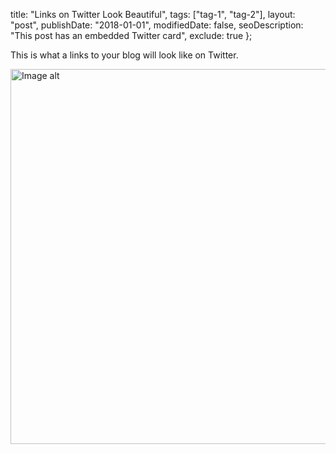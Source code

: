 
  title: "Links on Twitter Look Beautiful",
  tags: ["tag-1", "tag-2"],
  layout: "post",
  publishDate: "2018-01-01",
  modifiedDate: false,
  seoDescription: "This post has an embedded Twitter card",
  exclude: true
};

<BlogMeta data={props} />

This is what a links to your blog will look like on Twitter.

<img src={imageUrl} width="600px" alt="Image alt" />
